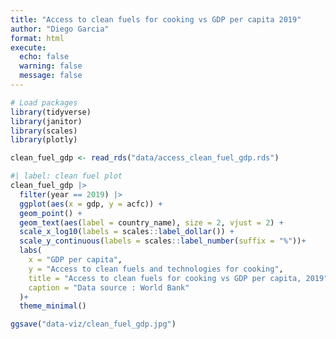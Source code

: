```yaml
---
title: "Access to clean fuels for cooking vs GDP per capita 2019"
author: "Diego Garcia"
format: html
execute: 
  echo: false
  warning: false
  message: false
---
```



```r
# Load packages
library(tidyverse)
library(janitor)
library(scales)
library(plotly)

```

```r
clean_fuel_gdp <- read_rds("data/access_clean_fuel_gdp.rds")
```

```r
#| label: clean fuel plot
clean_fuel_gdp |> 
  filter(year == 2019) |> 
  ggplot(aes(x = gdp, y = acfc)) +
  geom_point() +
  geom_text(aes(label = country_name), size = 2, vjust = 2) +
  scale_x_log10(labels = scales::label_dollar()) +
  scale_y_continuous(labels = scales::label_number(suffix = "%"))+
  labs(
    x = "GDP per capita",
    y = "Access to clean fuels and technologies for cooking",
    title = "Access to clean fuels for cooking vs GDP per capita, 2019",
    caption = "Data source : World Bank"
  )+
  theme_minimal()

ggsave("data-viz/clean_fuel_gdp.jpg")

```
```r

```

